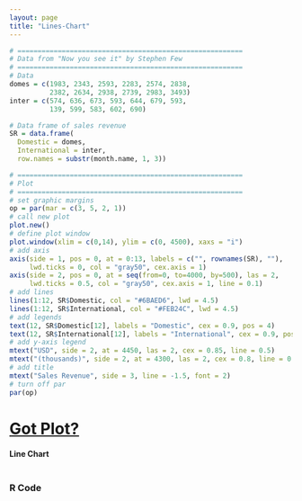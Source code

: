 ```yaml
---
layout: page
title: "Lines-Chart"
---
```



```r
# ========================================================
# Data from "Now you see it" by Stephen Few
# ========================================================
# Data
domes = c(1983, 2343, 2593, 2283, 2574, 2838, 
          2382, 2634, 2938, 2739, 2983, 3493)
inter = c(574, 636, 673, 593, 644, 679, 593, 
          139, 599, 583, 602, 690)

# Data frame of sales revenue
SR = data.frame(
  Domestic = domes,
  International = inter,
  row.names = substr(month.name, 1, 3))
```


```r
# ========================================================
# Plot
# ========================================================
# set graphic margins
op = par(mar = c(3, 5, 2, 1))
# call new plot
plot.new()
# define plot window
plot.window(xlim = c(0,14), ylim = c(0, 4500), xaxs = "i")
# add axis
axis(side = 1, pos = 0, at = 0:13, labels = c("", rownames(SR), ""), 
     lwd.ticks = 0, col = "gray50", cex.axis = 1)
axis(side = 2, pos = 0, at = seq(from=0, to=4000, by=500), las = 2, 
     lwd.ticks = 0.5, col = "gray50", cex.axis = 1, line = 0.1)
# add lines
lines(1:12, SR$Domestic, col = "#6BAED6", lwd = 4.5)
lines(1:12, SR$International, col = "#FEB24C", lwd = 4.5)
# add legends
text(12, SR$Domestic[12], labels = "Domestic", cex = 0.9, pos = 4)
text(12, SR$International[12], labels = "International", cex = 0.9, pos = 4)
# add y-axis legend
mtext("USD", side = 2, at = 4450, las = 2, cex = 0.85, line = 0.5)
mtext("(thousands)", side = 2, at = 4300, las = 2, cex = 0.8, line = 0.5)
# add title
mtext("Sales Revenue", side = 3, line = -1.5, font = 2)
# turn off par
par(op)
```


# [Got Plot?](/work/gotplot)

#### Line Chart

```r
```

### R Code

```r
```

```r
```

